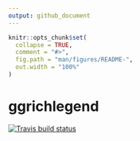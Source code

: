 ```yaml
---
output: github_document
---
```


<!-- README.md is generated from README.Rmd. Please edit that file -->

```r
knitr::opts_chunk$set(
  collapse = TRUE,
  comment = "#>",
  fig.path = "man/figures/README-",
  out.width = "100%"
)
```

# ggrichlegend

<!-- badges: start -->
[![Travis build status](https://travis-ci.org/mattcowgill/ggrichlegend.svg?branch=master)](https://travis-ci.org/mattcowgill/ggrichlegend)
<!-- badges: end -->

